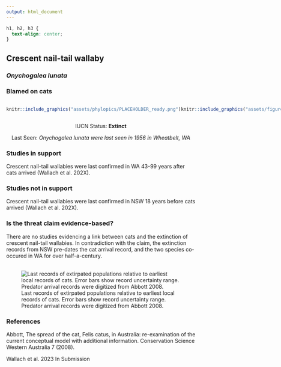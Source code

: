 ```yaml
---
output: html_document
---
```

```css
h1, h2, h3 {
  text-align: center;
}
```

## **Crescent nail-tail wallaby**
### *Onychogalea lunata*
### Blamed on cats

:::: {style="display: flex;"}

::: {}
  ```r
  knitr::include_graphics("assets/phylopics/PLACEHOLDER_ready.png")
  ```
:::

::: {}

:::

::: {}
  ```r
  knitr::include_graphics("assets/figures/Map_Cat_Onychogalea lunata.png")
  ```
:::

::::

<center>
IUCN Status: **Extinct**

Last Seen: *Onychogalea lunata were last seen in 1956 in Wheatbelt, WA*

</center>


### Studies in support

Crescent nail-tail wallabies were last confirmed in WA 43-99 years after cats arrived (Wallach et al. 202X).

### Studies not in support

Crescent nail-tail wallabies were last confirmed in NSW 18 years before cats arrived (Wallach et al. 202X).

### Is the threat claim evidence-based?

There are no studies evidencing a link between cats and the extinction of crescent nail-tail wallabies. In contradiction with the claim, the extinction records from NSW pre-dates the cat arrival record, and the two species co-occured in WA for over half-a-century.
<br>
<br>

![ Last records of extirpated populations relative to earliest local records of cats. Error bars show record uncertainty range. Predator arrival records were digitized from Abbott 2008.](assets/figures/Main_Evidence_Cat_Onychogalea lunata.png)

### References

Abbott, The spread of the cat, Felis catus, in Australia: re-examination of the current conceptual model with additional information. Conservation Science Western Australia 7 (2008).

Wallach et al. 2023 In Submission

